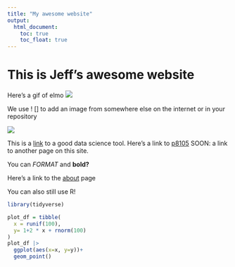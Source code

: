 ```yaml
---
title: "My awesome website"
output: 
  html_document:
    toc: true
    toc_float: true
---
```


# This is Jeff's awesome website

Here's a gif of elmo
![](https://media.giphy.com/media/drXGoW1iudhKw/giphy.gif)

We use ! [] to add an image from somewhere else on the internet or in your repository


![](images/example)



This is a [link](https://www.google.com/) to a good data science tool. Here's a link to [p8105](https://p8105.com/index.html) SOON: a link to another page on this site.

You can *FORMAT* and **bold?**

Here's a link to the [about](about.html) page

You can also still use R!

```r
library(tidyverse)

plot_df = tibble(
  x = runif(100),
  y= 1+2 * x + rnorm(100)
)
plot_df |> 
  ggplot(aes(x=x, y=y))+
  geom_point()

```


